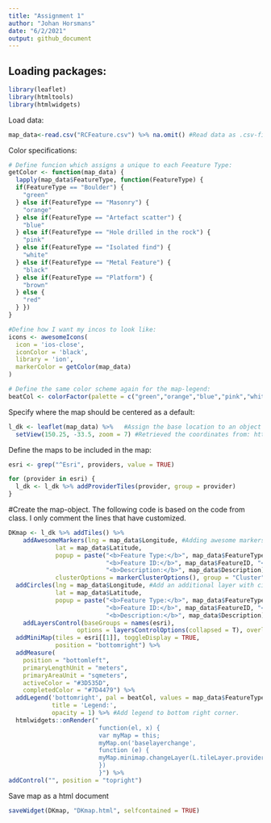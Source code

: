 ```yaml
---
title: "Assignment 1"
author: "Johan Horsmans"
date: "6/2/2021"
output: github_document
---
```


## Loading packages:
```r
library(leaflet)
library(htmltools)
library(htmlwidgets)

```
Load data:
```r
map_data<-read.csv("RCFeature.csv") %>% na.omit() #Read data as .csv-file and omit NA's
```

Color specifications:
```r
# Define funcion which assigns a unique to each Feeature Type:
getColor <- function(map_data) {
  lapply(map_data$FeatureType, function(FeatureType) {
  if(FeatureType == "Boulder") {
    "green"
  } else if(FeatureType == "Masonry") {
    "orange"
  } else if(FeatureType == "Artefact scatter") {
    "blue"
  } else if(FeatureType == "Hole drilled in the rock") {
    "pink"
  } else if(FeatureType == "Isolated find") {
    "white"
  } else if(FeatureType == "Metal Feature") {
    "black"
  } else if(FeatureType == "Platform") {
    "brown"
  } else {
    "red"
  } })
}

#Define how I want my incos to look like: 
icons <- awesomeIcons(
  icon = 'ios-close',
  iconColor = 'black',
  library = 'ion',
  markerColor = getColor(map_data)
)

# Define the same color scheme again for the map-legend:
beatCol <- colorFactor(palette = c("green","orange","blue","pink","white","black","brown","red"),levels = c("Boulder","Masonry","Artefact scatter","Hole drilled in the rock","Isolated find","Metal Feature","Platform","Other"))
```


Specify where the map should be centered as a default:
```r
l_dk <- leaflet(map_data) %>%   #Assign the base location to an object
  setView(150.25, -33.5, zoom = 7) #Retrieved the coordinates from: https://www.distancesto.com/coordinates/au/blue-mountains-latitude-longitude/history/276123.html
```

Define the maps to be included in the map:
```r

esri <- grep("^Esri", providers, value = TRUE)

for (provider in esri) {
  l_dk <- l_dk %>% addProviderTiles(provider, group = provider)
}
```

#Create the map-object. The following code is based on the code from class. I only comment the lines that have customized.
```r
DKmap <- l_dk %>% addTiles() %>% 
    addAwesomeMarkers(lng = map_data$Longitude, #Adding awesome markers to make it possible to assing each pin a unique color. 
             lat = map_data$Latitude,
             popup = paste("<b>Feature Type:</b>", map_data$FeatureType, "<br>", #Defining the features which should be included in the popup. <b> makes the font bold.
                           "<b>Feature ID:</b>", map_data$FeatureID, "<br>",
                           "<b>Description:</b>", map_data$Description), icon = icons,
             clusterOptions = markerClusterOptions(), group = "Cluster") %>% #Add clustering and save this layer to a group called "Cluster" 
  addCircles(lng = map_data$Longitude, #Add an additional layer with circles
             lat = map_data$Latitude,
             popup = paste("<b>Feature Type:</b>", map_data$FeatureType, "<br>", #Defining features in the popup.
                           "<b>Feature ID:</b>", map_data$FeatureID, "<br>",
                           "<b>Description:</b>", map_data$Description), radius =  ~c(sqrt(map_data$Accuracy)*3), group = "Raw", color = getColor(map_data)) %>% #Set the radius of the circles to vary according to the square root of accuracy of the entry.  
    addLayersControl(baseGroups = names(esri), 
                   options = layersControlOptions(collapsed = T), overlayGroups = c("Cluster","Raw")) %>% #Add a toggle switch to alternate between the clustered and circle visualization.
  addMiniMap(tiles = esri[[1]], toggleDisplay = TRUE,
             position = "bottomright") %>%
  addMeasure(
    position = "bottomleft",
    primaryLengthUnit = "meters",
    primaryAreaUnit = "sqmeters",
    activeColor = "#3D535D",
    completedColor = "#7D4479") %>% 
  addLegend('bottomright', pal = beatCol, values = map_data$FeatureType,
            title = 'Legend:',
            opacity = 1) %>% #Add legend to bottom right corner.
  htmlwidgets::onRender("
                         function(el, x) {
                         var myMap = this;
                         myMap.on('baselayerchange',
                         function (e) {
                         myMap.minimap.changeLayer(L.tileLayer.provider(e.name));
                         })
                         }") %>% 
addControl("", position = "topright")
```


Save map as a html document
```r
saveWidget(DKmap, "DKmap.html", selfcontained = TRUE)
```
